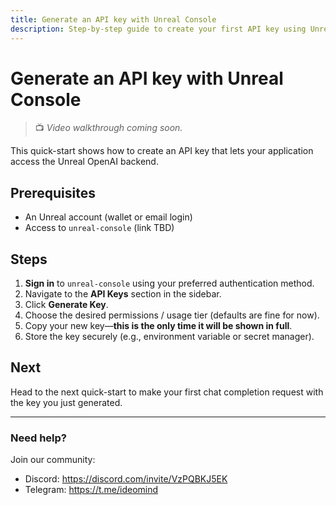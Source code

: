 ```yaml
---
title: Generate an API key with Unreal Console
description: Step-by-step guide to create your first API key using Unreal Console.
---
```


# Generate an API key with Unreal Console

> 📺 _Video walkthrough coming soon._

This quick-start shows how to create an API key that lets your application access the Unreal OpenAI backend.

## Prerequisites

- An Unreal account (wallet or email login)
- Access to `unreal-console` (link TBD)

## Steps

1. **Sign in** to `unreal-console` using your preferred authentication method.
2. Navigate to the **API Keys** section in the sidebar.
3. Click **Generate Key**.
4. Choose the desired permissions / usage tier (defaults are fine for now).
5. Copy your new key—**this is the only time it will be shown in full**.
6. Store the key securely (e.g., environment variable or secret manager).

## Next

Head to the next quick-start to make your first chat completion request with the key you just generated.

---

### Need help?

Join our community:

- Discord: https://discord.com/invite/VzPQBKJ5EK
- Telegram: https://t.me/ideomind

